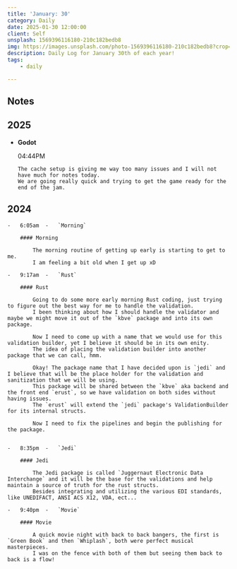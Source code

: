 ```yaml
---
title: 'January: 30'
category: Daily
date: 2025-01-30 12:00:00
client: Self
unsplash: 1569396116180-210c182bedb8
img: https://images.unsplash.com/photo-1569396116180-210c182bedb8?crop=entropy&cs=srgb&fm=jpg&ixid=MnwzNjM5Nzd8MHwxfHJhbmRvbXx8fHx8fHx8fDE2ODE3NDg2ODY&ixlib=rb-4.0.3&q=85
description: Daily Log for January 30th of each year!
tags:
    - daily

---
```


## Notes

## 2025

-   **Godot**

    04:44PM

        The cache setup is giving me way too many issues and I will not have much for notes today.
        We are going really quick and trying to get the game ready for the end of the jam.

## 2024

    -   6:05am  -   `Morning`

        #### Morning
        
            The morning routine of getting up early is starting to get to me.
            I am feeling a bit old when I get up xD

    -   9:17am  -   `Rust`

        #### Rust

            Going to do some more early morning Rust coding, just trying to figure out the best way for me to handle the validation.
            I been thinking about how I should handle the validator and maybe we might move it out of the `kbve` package and into its own package.

            Now I need to come up with a name that we would use for this validation builder, yet I believe it should be in its own enity.
            The idea of placing the validation builder into another package that we can call, hmm.

            Okay! The package name that I have decided upon is `jedi` and I believe that will be the place holder for the validation and sanitization that we will be using.
            This package will be shared between the `kbve` aka backend and the front end `erust`, so we have validation on both sides without having issues.
            The `erust` will extend the `jedi` package's ValidationBuilder for its internal structs.
    
            Now I need to fix the pipelines and begin the publishing for the package.


    -   8:35pm  -   `Jedi`

        #### Jedi

            The Jedi package is called `Juggernaut Electronic Data Interchange` and it will be the base for the validations and help maintain a source of truth for the rust structs.
            Besides integrating and utilizing the various EDI standards, like UNEDIFACT, ANSI ACS X12, VDA, ect... 

    -   9:40pm  -   `Movie`

        #### Movie

            A quick movie night with back to back bangers, the first is `Green Book` and then `Whiplash`, both were perfect musical masterpieces.
            I was on the fence with both of them but seeing them back to back is a flow!